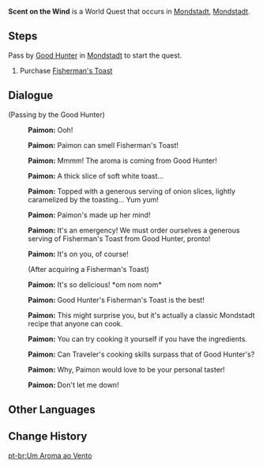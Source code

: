 {{Quest Infobox
|image         = World Quest Scent on the Wind.png
|id            = 00470
|type          = World
|region        = Mondstadt
|area          = Starfell Valley
|summary       = Paimon asks the Traveler to buy some [[Fisherman's Toast]] from [[Good Hunter]].
|requirement   = Complete [[The Outlander Who Caught the Wind]]
|startLocation = [[City of Mondstadt|Mondstadt]], [[Mondstadt]]
|exp           = 125
|mora          = 2,500
|other         = {{Card|Enhancement Ore|5}}
|characters    = Paimon; Traveler
|voiced        = yes
}}
'''Scent on the Wind''' is a World Quest that occurs in [[City of Mondstadt|Mondstadt]], [[Mondstadt]].
==Steps==
Pass by [[Good Hunter]] in [[Mondstadt]] to start the quest.
#Purchase [[Fisherman's Toast]]

==Dialogue==
{{Quest Description|As you walk through [[Mondstadt]], [[Paimon]] is attracted by the aroma of food...}}
{{Dialogue start}}
;(Passing by the Good Hunter)
:{{A|vo tips shop paimon 01.ogg}} '''Paimon:''' Ooh!
:{{A|vo tips shop paimon 02.ogg}} '''Paimon:''' Paimon can smell Fisherman's Toast!
:{{A|vo tips shop paimon 03.ogg}} '''Paimon:''' Mmmm! The aroma is coming from Good Hunter!
:{{A|vo tips shop paimon 04.ogg}} '''Paimon:''' A thick slice of soft white toast...
:{{A|vo tips shop paimon 05.ogg}} '''Paimon:''' Topped with a generous serving of onion slices, lightly caramelized by the toasting... Yum yum!
:{{A|vo tips shop paimon 06.ogg}} '''Paimon:''' Paimon's made up her mind!
:{{A|vo tips shop paimon 07.ogg}} '''Paimon:''' It's an emergency! We must order ourselves a generous serving of Fisherman's Toast from Good Hunter, pronto!
:{{A|vo tips shop paimon 08.ogg}} '''Paimon:''' It's on you, of course!
:;(After acquiring a Fisherman's Toast)
:{{A|vo tips shop paimon 09.ogg}} '''Paimon:''' It's so delicious! *om nom nom*
:{{A|vo tips shop paimon 10.ogg}} '''Paimon:''' Good Hunter's Fisherman's Toast is the best!
:{{A|vo tips shop paimon 11.ogg}} '''Paimon:''' This might surprise you, but it's actually a classic Mondstadt recipe that anyone can cook.
:{{A|vo tips shop paimon 12.ogg}} '''Paimon:''' You can try cooking it yourself if you have the ingredients.
:{{A|vo tips shop paimon 13.ogg}} '''Paimon:''' Can Traveler's cooking skills surpass that of Good Hunter's?
:{{A|vo tips shop paimon 14.ogg}} '''Paimon:''' Why, Paimon would love to be your personal taster!
:{{A|vo tips shop paimon 15.ogg}} '''Paimon:''' Don't let me down!
{{Dialogue end}}

==Other Languages==
{{Other Languages
|en      = Scent on the Wind
|zhs     = 随风而来的好味道
|zhs_rm  = Suífēng'érlái de Hǎo Wèidào
|zht     = 隨風而來的好味道
|zht_rm  = Suífēng'érlái de Hǎo Wèidào
|zh_tl   = A Good Flavor Coming with the Wind
|ja      = 風と共に来る美味
|ja_rm   = Kaze to Tomo ni Kuru Bimi
|ja_tl   = A Good Flavor Coming with the Wind
|ko      = 바람을 따라 온 맛있는 냄새
|ko_rm   = 
|ko_tl   = 
|es      = Un sabor traído por el viento
|es_tl   = A Taste Brought by the Wind
|fr      = Effluve parfumée
|fr_tl   = Perfumed Scent
|ru      = Аромат на ветру
|ru_tl   = 
|th      = รสชาติที่มากับสายลม
|th_rm   = 
|th_tl   = 
|vi      = Mùi thơm đến từ ngọn gió
|vi_tl   = 
|de      = Ein Duft im Wind
|de_tl   = A Scent in the Wind
|id      = Rasa yang Begitu Nikmat
|id_tl   = Pleasant Taste
|pt      = Um Aroma ao Vento
|pt_tl   = An Aroma on the Wind
}}

==Change History==
{{Change History|1.0}}
[[pt-br:Um Aroma ao Vento]]